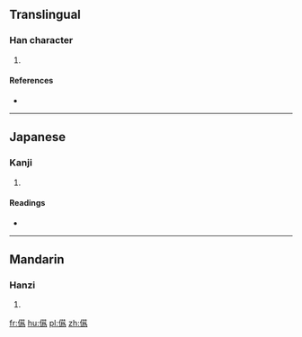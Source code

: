 ==Translingual==

===Han character===
{{Han char|rn=9|rad=人|as=12|sn=14|four=20227|canj=人廿月火 (OTBF), 人廿戈火 (OTIF)|ids=⿰亻蒍}}

# {{defn|Han|sort=人12}}

====References====
* {{Han ref|kx=0121.160|dkj=01280|dj=0256.040|hdz=10236.040|uh=5130|ud=20784|bh=E4E8|bd=58600}}

----

==Japanese==

===Kanji===
{{ja-kanji|grade=|rs=人12}}

# {{defn|lang=ja|sort=人12}}

====Readings====
* {{ja-readings|on=[[い]] (i)|kun=[[おちつかぬ]] (ochitsukanu)}}

----

==Mandarin==

===Hanzi===
{{cmn-hanzi|pin=[[wěi]] ([[wei3]])|wg=wei<sup>3</sup>}}

# {{defn|lang=cmn|sort=人12}}

[[fr:儰]]
[[hu:儰]]
[[pl:儰]]
[[zh:儰]]